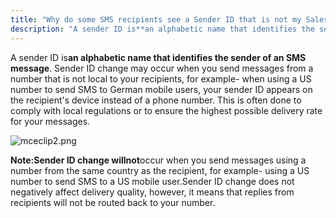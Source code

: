 ```yaml
---
title: "Why do some SMS recipients see a Sender ID that is not my Salesmate number?"
description: "A sender ID is**an alphabetic name that identifies the sender of an SMS message**. Sender ID change may occur when you send messages from a number tha..."
---
```


A sender ID is**an alphabetic name that identifies the sender of an SMS message**. Sender ID change may occur when you send messages from a number that is not local to your recipients, for example- when using a US number to send SMS to German mobile users, your sender ID appears on the recipient's device instead of a phone number. This is often done to comply with local regulations or to ensure the highest possible delivery rate for your messages.

![mceclip2.png](./images/mceclip2.png)

**Note:**Sender ID change will**not**occur when you send messages using a number from the same country as the recipient, for example- using a US number to send SMS to a US mobile user.Sender ID change does not negatively affect delivery quality, however, it means that replies from recipients will not be routed back to your number.
